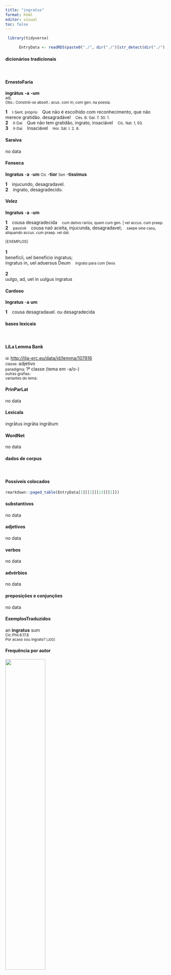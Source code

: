 ```yaml
---
title: "ingratus"
format: html
editor: visual
toc: false
---
```



```r
 library(tidyverse) 

      EntryData <- readRDS(paste0("./", dir("./")[str_detect(dir("./"), "_xx105-110-103-114-97-116-117-115xx_.rds")]))

```


#### dicionários tradicionais

&emsp;




::: panel-tabset

#### ErnestoFaria

<b>ingrātus</b> <b>-a</b> <b>-um</b> <br> <small>adj.</small> <br> <small>Obs.: Constrói-se absolt.: acus. com in; com gen. na poesia.</small>   <p> <b>1</b> &ensp; <small>I-Sent. próprio</small> &ensp; Que não é escolhido com reconhecimento, que não merece gratidão. desagradável &ensp; <small>Cés. B. Gal. 7. 30. 1.</small> <br> <b>2</b> &ensp; <small>II-Daí</small> &ensp; Que não tem gratidão, ingrato, insaciável &ensp; <small>Cíc. Nat. 1, 93.</small> <br> <b>3</b> &ensp; <small>II-Daí</small> &ensp; Insaciável &ensp; <small>Hor. Sát. I. 2. 8.</small> </p>




#### Saraiva

no data




#### Fonseca

<b>Ingratus</b> -<b>a</b> -<b>um</b> <small>Cic</small> -<b>tior</b> <small>Sen</small> -<b>tissimus</b>   <p> <b>1</b> &ensp; injucundo, desagradavel. <br> <b>2</b> &ensp; ingrato, desagradecido. </p>




#### Velez

<b>Ingratus</b> -<b>a</b> -<b>um</b>   <p> <b>1</b> &ensp; cousa desagradecida &ensp; <small>cum dativo rariùs, quam cum gen. | vel accus. cum praep.</small> <br> <b>2</b> &ensp; <small>passivè</small> &ensp; cousa naõ aceita, injucunda, desagradavel; &ensp; <small>saepe sine casu, aliquando accus. cum praep. vel dat.</small> </p>   <p><small>[EXEMPLOS]</small><br> <br><b>1</b><br>beneficii, uel beneficio ingratus; <br> ingratus in, uel aduersus Deum &ensp; <small>ingrato para com Deos</small> <br> <br><b>2</b><br>uulgo, ad, uel in uulgus ingratus </p>




#### Cardoso

<b>Ingratus</b> -<b>a</b> <b>um</b>   <p> <b>1</b> &ensp; cousa desagradauel. ou desagradecida </p>


:::



#### bases lexicais

&emsp;






::: panel-tabset

#### LiLa Lemma Bank

<small> id: </small> <a href=' http://lila-erc.eu/data/id/lemma/107816 ' target="_blank"> http://lila-erc.eu/data/id/lemma/107816 </a> <br>
<small> classe: </small> adjetivo    <br>
<small> paradigma: </small> 1ª classe (tema em -a/o-) <br>
<small> outras grafias: </small>  <br>
<small> variantes do lema: </small>  <br>





#### PrinParLat

no data




#### Lexicala

ingrātus 
 ingrāta 
 ingrātum




#### WordNet

no data


:::



#### dados de corpus

&emsp;




::: panel-tabset

#### Possíveis colocados

```r

rmarkdown::paged_table(EntryData[1][[1]][13][[1]])

```


#### substantivos

no data




#### adjetivos

no data




#### verbos

no data




#### advérbios

no data




#### preposições e conjunções

no data


:::



::: panel-tabset

#### ExemplosTraduzidos

<p> an <b>ingratus</b> sum <br> <small> Cic.Phil.6.17.8 <br> Por acaso sou ingrato? <small> [JDD] </small> </small> </p>





#### Frequência por autor

![](./Media/barchart__xx105-110-103-114-97-116-117-115xx__lemma_BY_author_Frequencies.webp){width=50% fig-alt='This charts plots the frequency of lemma by author_Frequencies. The Horatius subcorpus registers the highest normalized frequency, with the value of 1.78 and an absolute frequency of 2. The Ovidius subcorpus follows, with a normalized frequency of 0 and an absolute frequency of 0. the subcorpus with the least normalized frequency is Caesar with the normalized value of 0 and an absolute freqeuncy of 0. here are all the values: subcorpus: Caesar ; normalized frequency: 0 ; absolute frequency: 0. subcorpus: Cicero ; normalized frequency: 17 ; absolute frequency: 1.05903167127657. subcorpus: Horatius ; normalized frequency: 2 ; absolute frequency: 1.77604120415594. subcorpus: Ovidius ; normalized frequency: 0 ; absolute frequency: 0. subcorpus: Phaedrus ; normalized frequency: 1 ; absolute frequency: 1.5181417944436. subcorpus: Sallustius ; normalized frequency: 1 ; absolute frequency: 0.927557740469344. subcorpus: Seneca ; normalized frequency: 1 ; absolute frequency: 0.186633321513223. subcorpus: Suetonius ; normalized frequency: 0 ; absolute frequency: 0. subcorpus: Tacitus ; normalized frequency: 0 ; absolute frequency: 0. subcorpus: Vergilius ; normalized frequency: 0 ; absolute frequency: 0. subcorpus: Hieronymus ; normalized frequency: 0 ; absolute frequency: 0'}




#### Frequência por gênero

![](./Media/barchart__xx105-110-103-114-97-116-117-115xx__lemma_BY_genre_Frequencies.webp){width=50% fig-alt='This charts plots the frequency of lemma by genre_Frequencies. The Poesia.lírica subcorpus registers the highest normalized frequency, with the value of 1.68 and an absolute frequency of 2. The Prosa.epistolográfica subcorpus follows, with a normalized frequency of 1.32 and an absolute frequency of 5. the subcorpus with the least normalized frequency is Poesia.trágica with the normalized value of 0 and an absolute freqeuncy of 0. here are all the values: subcorpus: Prosa.histórica ; normalized frequency: 1 ; absolute frequency: 0.243433384454344. subcorpus: Prosa.filosófica ; normalized frequency: 2 ; absolute frequency: 0.329483863527784. subcorpus: Prosa.oratória ; normalized frequency: 11 ; absolute frequency: 1.05613856537978. subcorpus: Prosa.epistolográfica ; normalized frequency: 5 ; absolute frequency: 1.32488937173746. subcorpus: Poesia.lírica ; normalized frequency: 2 ; absolute frequency: 1.68251030537562. subcorpus: Poesia.didática ; normalized frequency: 1 ; absolute frequency: 0.848248367121893. subcorpus: Poesia.trágica ; normalized frequency: 0 ; absolute frequency: 0. subcorpus: Poesia.épica ; normalized frequency: 0 ; absolute frequency: 0. subcorpus: Prosa.ficcional ; normalized frequency: 0 ; absolute frequency: 0'}




#### Frequência por século

![](./Media/barchart__xx105-110-103-114-97-116-117-115xx__lemma_BY_period_Frequencies.webp){width=50% fig-alt='This charts plots the frequency of lemma by period_Frequencies. The I.a.C. subcorpus registers the highest normalized frequency, with the value of 0.93 and an absolute frequency of 20. The I.a.C. subcorpus follows, with a normalized frequency of 0.93 and an absolute frequency of 20. the subcorpus with the least normalized frequency is II.d.C. with the normalized value of 0 and an absolute freqeuncy of 0. here are all the values: subcorpus: I.a.C. ; normalized frequency: 20 ; absolute frequency: 0.930882010705143. subcorpus: I.d.C. ; normalized frequency: 2 ; absolute frequency: 0.305950741930549. subcorpus: II.d.C. ; normalized frequency: 0 ; absolute frequency: 0. subcorpus: IV.d.C. ; normalized frequency: 0 ; absolute frequency: 0'}


:::

